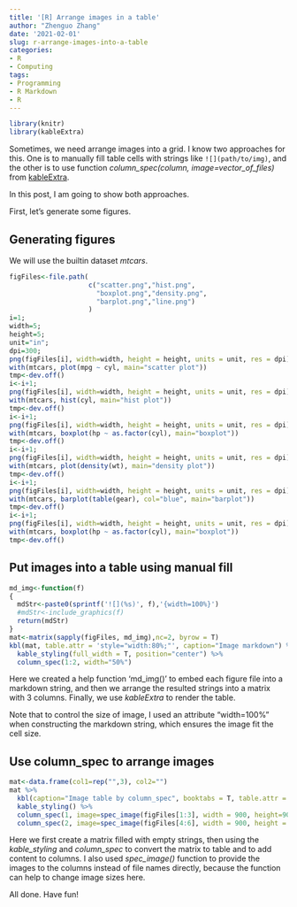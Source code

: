---
title: '[R] Arrange images in a table'
author: "Zhenguo Zhang"
date: '2021-02-01'
slug: r-arrange-images-into-a-table
categories:
- R
- Computing
tags:
- Programming
- R Markdown
- R
---

```{r setup}
library(knitr)
library(kableExtra)
```

Sometimes, we need arrange images into a grid. I know two 
approaches for this. One is to manually fill table cells
with strings like ```![](path/to/img)```, and the other is
to use function *column_spec(column, image=vector_of_files)*
from [kableExtra](https://cran.r-project.org/web/packages/kableExtra/vignettes/awesome_table_in_html.html).

In this post, I am going to show both approaches.

First, let's generate some figures.

## Generating figures

We will use the builtin dataset *mtcars*.

```{r generate-figs}
figFiles<-file.path(
                    c("scatter.png","hist.png",
                      "boxplot.png","density.png",
                      "barplot.png","line.png")
                    )
i=1;
width=5;
height=5;
unit="in";
dpi=300;
png(figFiles[i], width=width, height = height, units = unit, res = dpi)
with(mtcars, plot(mpg ~ cyl, main="scatter plot"))
tmp<-dev.off()
i<-i+1;
png(figFiles[i], width=width, height = height, units = unit, res = dpi)
with(mtcars, hist(cyl, main="hist plot"))
tmp<-dev.off()
i<-i+1;
png(figFiles[i], width=width, height = height, units = unit, res = dpi)
with(mtcars, boxplot(hp ~ as.factor(cyl), main="boxplot"))
tmp<-dev.off()
i<-i+1;
png(figFiles[i], width=width, height = height, units = unit, res = dpi)
with(mtcars, plot(density(wt), main="density plot"))
tmp<-dev.off()
i<-i+1;
png(figFiles[i], width=width, height = height, units = unit, res = dpi)
with(mtcars, barplot(table(gear), col="blue", main="barplot"))
tmp<-dev.off()
i<-i+1;
png(figFiles[i], width=width, height = height, units = unit, res = dpi)
with(mtcars, boxplot(hp ~ as.factor(cyl), main="boxplot"))
tmp<-dev.off()
```

## Put images into a table using manual fill

```{r img-mat-md}
md_img<-function(f)
{
  mdStr<-paste0(sprintf('![](%s)', f),'{width=100%}')
  #mdStr<-include_graphics(f)
  return(mdStr)
}
mat<-matrix(sapply(figFiles, md_img),nc=2, byrow = T)
kbl(mat, table.attr = 'style="width:80%;"', caption="Image markdown") %>%
  kable_styling(full_width = T, position="center") %>%
  column_spec(1:2, width="50%")
```

Here we created a help function 'md_img()' to embed each figure
file into a markdown string, and then we arrange the resulted
strings into a matrix with 3 columns. Finally, we use *kableExtra*
to render the table.

Note that to control the size of image, I used an attribute
"width=100%" when constructing the markdown string, which ensures
the image fit the cell size.

## Use column_spec to arrange images

```{r img-mat-cs}
mat<-data.frame(col1=rep("",3), col2="")
mat %>%
  kbl(caption="Image table by column_spec", booktabs = T, table.attr = 'style="width:80%;"') %>%
  kable_styling() %>%
  column_spec(1, image=spec_image(figFiles[1:3], width = 900, height=900)) %>%
  column_spec(2, image=spec_image(figFiles[4:6], width = 900, height = 900))
```

Here we first create a matrix filled with empty strings,
then using the *kable_styling* and *column_spec* to convert
the matrix to table and to add content to columns. I
also used *spec_image()* function to provide the images
to the columns instead of file names directly, because
the function can help to change image sizes here.

All done. Have fun!